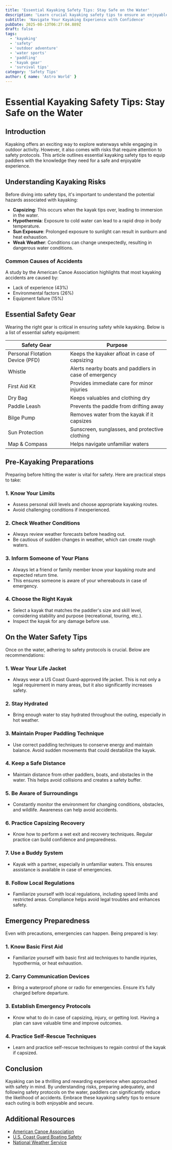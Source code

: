 ```yaml
---
title: 'Essential Kayaking Safety Tips: Stay Safe on the Water'
description: 'Learn crucial kayaking safety tips to ensure an enjoyable and secure experience on the water. Equip yourself with knowledge for your next adventure.'
subtitle: 'Navigate Your Kayaking Experience with Confidence'
pubDate: 2025-08-13T06:27:04.889Z
draft: false
tags:
  - 'kayaking'
  - 'safety'
  - 'outdoor adventure'
  - 'water sports'
  - 'paddling'
  - 'kayak gear'
  - 'survival tips'
category: 'Safety Tips'
author: { name: 'Astro World' }
---
```


# Essential Kayaking Safety Tips: Stay Safe on the Water

## Introduction

Kayaking offers an exciting way to explore waterways while engaging in outdoor activity. However, it also comes with risks that require attention to safety protocols. This article outlines essential kayaking safety tips to equip paddlers with the knowledge they need for a safe and enjoyable experience.

## Understanding Kayaking Risks

Before diving into safety tips, it's important to understand the potential hazards associated with kayaking:

- **Capsizing**: This occurs when the kayak tips over, leading to immersion in the water.
- **Hypothermia**: Exposure to cold water can lead to a rapid drop in body temperature.
- **Sun Exposure**: Prolonged exposure to sunlight can result in sunburn and heat exhaustion.
- **Weak Weather**: Conditions can change unexpectedly, resulting in dangerous water conditions.

### Common Causes of Accidents

A study by the American Canoe Association highlights that most kayaking accidents are caused by:
- Lack of experience (43%)
- Environmental factors (26%)
- Equipment failure (15%)

## Essential Safety Gear

Wearing the right gear is critical in ensuring safety while kayaking. Below is a list of essential safety equipment:

| Safety Gear           | Purpose                                                  |
|-----------------------|----------------------------------------------------------|
| Personal Flotation Device (PFD) | Keeps the kayaker afloat in case of capsizing          |
| Whistle                | Alerts nearby boats and paddlers in case of emergency    |
| First Aid Kit         | Provides immediate care for minor injuries                |
| Dry Bag               | Keeps valuables and clothing dry                         |
| Paddle Leash          | Prevents the paddle from drifting away                   |
| Bilge Pump            | Removes water from the kayak if it capsizes             |
| Sun Protection        | Sunscreen, sunglasses, and protective clothing           |
| Map & Compass         | Helps navigate unfamiliar waters                          |

## Pre-Kayaking Preparations

Preparing before hitting the water is vital for safety. Here are practical steps to take:

### 1. Know Your Limits
   - Assess personal skill levels and choose appropriate kayaking routes.
   - Avoid challenging conditions if inexperienced.

### 2. Check Weather Conditions
   - Always review weather forecasts before heading out.
   - Be cautious of sudden changes in weather, which can create rough waters.

### 3. Inform Someone of Your Plans
   - Always let a friend or family member know your kayaking route and expected return time.
   - This ensures someone is aware of your whereabouts in case of emergency.

### 4. Choose the Right Kayak
   - Select a kayak that matches the paddler's size and skill level, considering stability and purpose (recreational, touring, etc.).
   - Inspect the kayak for any damage before use.

## On the Water Safety Tips

Once on the water, adhering to safety protocols is crucial. Below are recommendations:

### 1. Wear Your Life Jacket
   - Always wear a US Coast Guard-approved life jacket. This is not only a legal requirement in many areas, but it also significantly increases safety.

### 2. Stay Hydrated
   - Bring enough water to stay hydrated throughout the outing, especially in hot weather.

### 3. Maintain Proper Paddling Technique
   - Use correct paddling techniques to conserve energy and maintain balance. Avoid sudden movements that could destabilize the kayak.

### 4. Keep a Safe Distance
   - Maintain distance from other paddlers, boats, and obstacles in the water. This helps avoid collisions and creates a safety buffer.

### 5. Be Aware of Surroundings
   - Constantly monitor the environment for changing conditions, obstacles, and wildlife. Awareness can help avoid accidents.

### 6. Practice Capsizing Recovery
   - Know how to perform a wet exit and recovery techniques. Regular practice can build confidence and preparedness.

### 7. Use a Buddy System
   - Kayak with a partner, especially in unfamiliar waters. This ensures assistance is available in case of emergencies.

### 8. Follow Local Regulations
   - Familiarize yourself with local regulations, including speed limits and restricted areas. Compliance helps avoid legal troubles and enhances safety.

## Emergency Preparedness

Even with precautions, emergencies can happen. Being prepared is key:

### 1. Know Basic First Aid
   - Familiarize yourself with basic first aid techniques to handle injuries, hypothermia, or heat exhaustion.

### 2. Carry Communication Devices
   - Bring a waterproof phone or radio for emergencies. Ensure it’s fully charged before departure.

### 3. Establish Emergency Protocols
   - Know what to do in case of capsizing, injury, or getting lost. Having a plan can save valuable time and improve outcomes.

### 4. Practice Self-Rescue Techniques
   - Learn and practice self-rescue techniques to regain control of the kayak if capsized.

## Conclusion

Kayaking can be a thrilling and rewarding experience when approached with safety in mind. By understanding risks, preparing adequately, and following safety protocols on the water, paddlers can significantly reduce the likelihood of accidents. Embrace these kayaking safety tips to ensure each outing is both enjoyable and secure.

## Additional Resources
- [American Canoe Association](https://www.americancanoe.org)
- [U.S. Coast Guard Boating Safety](https://www.uscgboating.org)
- [National Weather Service](https://www.weather.gov)
